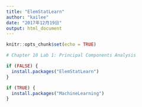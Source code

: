 ```yaml
---
title: "ElemStatLearn"
author: "kailee"
date: "2017年12月19日"
output: html_document
---
```


```r
knitr::opts_chunk$set(echo = TRUE)
```

```r

# Chapter 10 Lab 1: Principal Components Analysis

if (FALSE) {
  install.packages("ElemStatLearn")
}

if (TRUE) {
  install.packages("MachineLearning")
}

```
